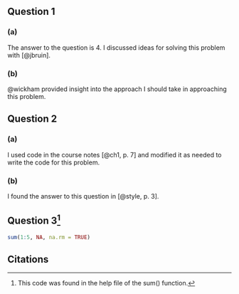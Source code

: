 ## Question 1

### (a)

The answer to the question is 4. I discussed ideas for solving this problem with [@jbruin].

### (b)

@wickham provided insight into the approach I should take in approaching this problem.

## Question 2

### (a)

I used code in the course notes [@ch1, p. 7] and modified it as needed to write the code for this problem.

### (b)

I found the answer to this question in [@style, p. 3].

## Question 3^[This code was found in the help file of the sum() function.]

```r
sum(1:5, NA, na.rm = TRUE)
```

## Citations
